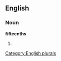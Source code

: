
==English==

===Noun===
'''fifteenths'''

# {{plural of|[[fifteenth]]}}

[[Category:English plurals]]